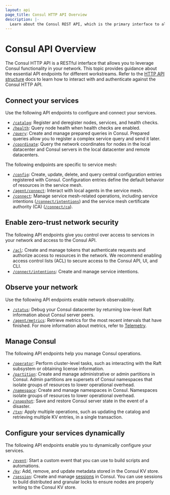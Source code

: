 ```yaml
---
layout: api
page_title: Consul HTTP API Overview
description: |-
  Learn about the Consul REST API, which is the primary interface to all functionality available in Consul.
---
```


# Consul API Overview

The Consul HTTP API is a RESTful interface that allows you to leverage Consul functionality in your network. This topic provides guidance about the essential API endpoints for different workstreams. Refer to the [HTTP API structure](/api-docs/api-structure) docs to learn how to interact with and authenticate against the Consul HTTP API.

## Connect your services

Use the following API endpoints to configure and connect your services.

- [`/catalog`](/api-docs/catalog): Register and deregister nodes, services, and health checks.
- [`/health`](/api-docs/health): Query node health when health checks are enabled.
- [`/query`](/api-docs/query): Create and manage prepared queries in Consul. Prepared queries allow you to register a complex service query and send it later.
- [`/coordinate`](/api-docs/coordinate): Query the network coordinates for nodes in the local datacenter and Consul servers in the local datacenter and remote datacenters.

The following endpoints are specific to service mesh:

- [`/config`](/api-docs/config): Create, update, delete, and query central configuration entries registered with Consul. Configuration entries define the default behavior of resources in the service mesh.
- [`/agent/connect`](/api-docs/agent/connect): Interact with local agents in the service mesh.
- [`/connect`](/api-docs/connect): Manage service mesh-related operations, including service intentions ([`/connect/intentions`](/api-docs/connect/intentions)) and the service mesh certificate authority (CA) ([`/connect/ca`](/api-docs/connect/ca)).


## Enable zero-trust network security

The following API endpoints give you control over access to services in your network and access to the Consul API.

- [`/acl`](/api-docs/acl): Create and manage tokens that authenticate requests and authorize access to resources in the network. We recommend enabling access control lists (ACL) to secure access to the Consul API, UI, and CLI.
- [`/connect/intentions`](/api-docs/connect/intentions): Create and manage service intentions.

## Observe your network

Use the following API endpoints enable network observability.

- [`/status`](/api-docs/status): Debug your Consul datacenter by returning low-level Raft information about Consul server peers.
- [`/agent/metrics`](/api-docs/agent#view-metrics): Retrieve metrics for the most recent intervals that have finished. For more information about metrics, refer to [Telemetry](/docs/agent/telemetry).


## Manage Consul

The following API endpoints help you manage Consul operations.

- [`/operator`](/api-docs/operator): Perform cluster-level tasks, such as interacting with the Raft subsystem or obtaining license information.
- [`/partition`](/api-docs/partition): Create and manage administrative or admin partitions in Consul. Admin partitions are supersets of Consul namespaces that isolate groups of resources to lower operational overhead.
- [`/namespace`](/api-docs/namespace): Create and manage namespaces in Consul. Namespaces isolate groups of resources to lower operational overhead.
- [`/snapshot`](/api-docs/snapshot): Save and restore Consul server state in the event of a disaster.
- [`/txn`](/api-docs/txn): Apply multiple operations, such as updating the catalog and retrieving multiple KV entries, in a single transaction.

## Configure your services dynamically

The following API endpoints enable you to dynamically configure your services.

- [`/event`](/api-docs/event): Start a custom event that you can use to build scripts and automations.
- [`/kv`](/api-docs/kv): Add, remove, and update metadata stored in the Consul KV store.
- [`/session`](/api-docs/session): Create and manage [sessions](/docs/dynamic-app-config/sessions) in Consul. You can use sessions to build distributed and granular locks to ensure nodes are properly writing to the Consul KV store.
